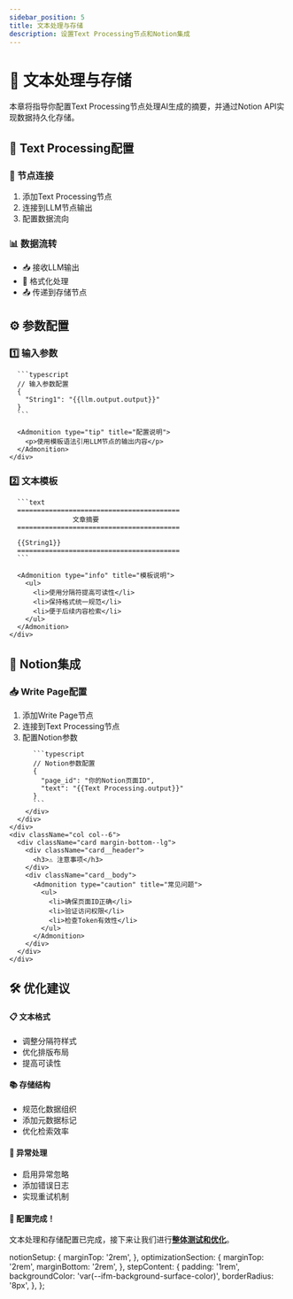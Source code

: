 ```yaml
---
sidebar_position: 5
title: 文本处理与存储
description: 设置Text Processing节点和Notion集成
---
```



# 📝 文本处理与存储

<div className="hero shadow--md">
  <div className="container">
    <p>
      本章将指导你配置Text Processing节点处理AI生成的摘要，并通过Notion API实现数据持久化存储。
    </p>
  </div>
</div>

## 🔄 Text Processing配置

<div className="row">
  <div className="col col--6">
    <div className="card margin-bottom--lg">
      <div className="card__header">
        <h3>🔗 节点连接</h3>
      </div>
      <div className="card__body">
        <ol>
          <li>添加Text Processing节点</li>
          <li>连接到LLM节点输出</li>
          <li>配置数据流向</li>
        </ol>
      </div>
    </div>
  </div>
  <div className="col col--6">
    <div className="card margin-bottom--lg">
      <div className="card__header">
        <h3>📊 数据流转</h3>
      </div>
      <div className="card__body">
        <ul>
          <li>📥 接收LLM输出</li>
          <li>🔄 格式化处理</li>
          <li>📤 传递到存储节点</li>
        </ul>
      </div>
    </div>
  </div>
</div>

## ⚙️ 参数配置

<Tabs>
  <TabItem value="input" label="输入设置" default>
    <div className="step-content">
      <h3>1️⃣ 输入参数</h3>
      
      ```typescript
      // 输入参数配置
      {
        "String1": "{{llm.output.output}}"
      }
      ```
      
      <Admonition type="tip" title="配置说明">
        <p>使用模板语法引用LLM节点的输出内容</p>
      </Admonition>
    </div>
  </TabItem>
  <TabItem value="template" label="格式模板">
    <div className="step-content">
      <h3>2️⃣ 文本模板</h3>
      
      ```text
      =========================================
                    文章摘要
      =========================================

      {{String1}}
      =========================================
      ```
      
      <Admonition type="info" title="模板说明">
        <ul>
          <li>使用分隔符提高可读性</li>
          <li>保持格式统一规范</li>
          <li>便于后续内容检索</li>
        </ul>
      </Admonition>
    </div>
  </TabItem>
</Tabs>

## 💾 Notion集成

<div className="notion-setup">
  <div className="row">
    <div className="col col--6">
      <div className="card margin-bottom--lg">
        <div className="card__header">
          <h3>📥 Write Page配置</h3>
        </div>
        <div className="card__body">
          <ol>
            <li>添加Write Page节点</li>
            <li>连接到Text Processing节点</li>
            <li>配置Notion参数</li>
          </ol>
          
          ```typescript
          // Notion参数配置
          {
            "page_id": "你的Notion页面ID",
            "text": "{{Text Processing.output}}"
          }
          ```
        </div>
      </div>
    </div>
    <div className="col col--6">
      <div className="card margin-bottom--lg">
        <div className="card__header">
          <h3>⚠️ 注意事项</h3>
        </div>
        <div className="card__body">
          <Admonition type="caution" title="常见问题">
            <ul>
              <li>确保页面ID正确</li>
              <li>验证访问权限</li>
              <li>检查Token有效性</li>
            </ul>
          </Admonition>
        </div>
      </div>
    </div>
  </div>
</div>

## 🛠️ 优化建议

<div className="optimization-section">
  <Tabs>
    <TabItem value="format" label="格式优化" default>
      <div className="card">
        <div className="card__body">
          <h4>📋 文本格式</h4>
          <ul>
            <li>调整分隔符样式</li>
            <li>优化排版布局</li>
            <li>提高可读性</li>
          </ul>
        </div>
      </div>
    </TabItem>
    <TabItem value="storage" label="存储优化">
      <div className="card">
        <div className="card__body">
          <h4>📚 存储结构</h4>
          <ul>
            <li>规范化数据组织</li>
            <li>添加元数据标记</li>
            <li>优化检索效率</li>
          </ul>
        </div>
      </div>
    </TabItem>
    <TabItem value="error" label="错误处理">
      <div className="card">
        <div className="card__body">
          <h4>🔧 异常处理</h4>
          <ul>
            <li>启用异常忽略</li>
            <li>添加错误日志</li>
            <li>实现重试机制</li>
          </ul>
        </div>
      </div>
    </TabItem>
  </Tabs>
</div>

<div className="alert alert--success" role="alert">
  <h4>🎉 配置完成！</h4>
  <p>
    文本处理和存储配置已完成，接下来让我们进行<a href="./testing-optimization"><b>整体测试和优化</b></a>。
  </p>
</div>

  notionSetup: {
    marginTop: '2rem',
  },
  optimizationSection: {
    marginTop: '2rem',
    marginBottom: '2rem',
  },
  stepContent: {
    padding: '1rem',
    backgroundColor: 'var(--ifm-background-surface-color)',
    borderRadius: '8px',
  },
};